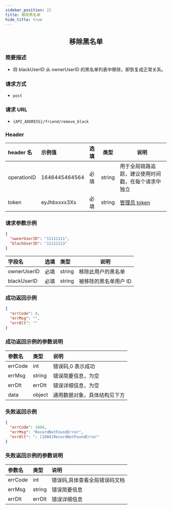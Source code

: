 ```yaml
---
sidebar_position: 22
title: 移除黑名单
hide_title: true
---
```


<center>

## 移除黑名单

</center>

### 简要描述

- 将 blackUserID 从 ownerUserID 的黑名单列表中移除，即恢复成正常关系。

### 请求方式

- `post`

### 请求 URL

- `{API_ADDRESS}/friend/remove_black`

### Header

| header 名   | 示例值        | 选填 | 类型   | 说明                         |
| :---------- | :------------ | :--- | ------ | ---------------------------- |
| operationID | 1646445464564 | 必填 | string | 用于全局链路追踪，建议使用时间戳，在每个请求中独立 |
| token       | eyJhbxxxx3Xs  | 必填 | string | [管理员 token](docs/restapi/apis/authenticationManagement/getToken.mdx)                 |

### 请求参数示例

```json
{
  "ownerUserID": "11111111",
  "blackUserID": "11111113"
}
```

| 字段名      | 选填 | 类型   | 说明                  |
| :---------- | :--- | :----- | --------------------- |
| ownerUserID | 必填 | string | 移除此用户的黑名单    |
| blackUserID | 必填 | string | 被移除的黑名单用户 ID |

### 成功返回示例

```json
{
  "errCode": 0,
  "errMsg": "",
  "errDlt": ""
}
```

### 成功返回示例的参数说明

| 参数名  | 类型   | 说明                         |
| :------ | :----- | :--------------------------- |
| errCode | int    | 错误码,0 表示成功            |
| errMsg  | string | 错误简要信息，为空    |
| errDlt  | errDlt | 错误详细信息，为空    |
| data    | object | 通用数据对象，具体结构见下方 |

### 失败返回示例

```json
{
  "errCode": 1004,
  "errMsg": "RecordNotFoundError",
  "errDlt": ": [1004]RecordNotFoundError"
}
```

### 失败返回示例的参数说明

| 参数名  | 类型   | 说明                          |
| :------ | :----- | :---------------------------- |
| errCode | int    | 错误码,具体查看全局错误码文档 |
| errMsg  | string | 错误简要信息                  |
| errDlt  | errDlt | 错误详细信息                  |
